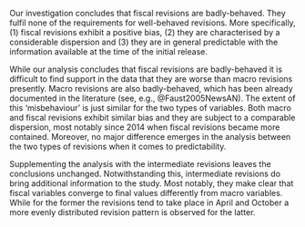 Our investigation concludes that fiscal revisions are badly-behaved. They fulfil none of the requirements for well-behaved revisions. More specifically, (1) fiscal revisions exhibit a positive bias, (2) they are characterised by a considerable dispersion and (3) they are in general predictable with the information available at the time of the initial release.

While our analysis concludes that fiscal revisions are badly-behaved it is difficult to find support in the data that they are worse than macro revisions presently. Macro revisions are also badly-behaved, which has been already documented in the literature (see, e.g., @Faust2005NewsAN). The extent of this 'misbehaviour' is just similar for the two types of variables. Both macro and fiscal revisions exhibit similar bias and they are subject to a comparable dispersion, most notably since 2014 when fiscal revisions became more contained. Moreover, no major difference emerges in the analysis between the two types of revisions when it comes to predictability.

Supplementing the analysis with the intermediate revisions leaves the conclusions unchanged. Notwithstanding this, intermediate revisions do bring additional information to the study. Most notably, they make clear that fiscal variables converge to final values differently from macro variables. While for the former the revisions tend to take place in April and October a more evenly distributed revision pattern is observed for the latter.
